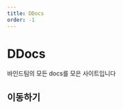 ```yaml
---
title: DDocs
order: -1
---
```

<MdHeader/>

# DDocs
바인드팀의 모든 docs를 모은 사이트입니다

## 이동하기
<Nav
    nav={[
        {path: 'dodam-design-system/start', description: 'DDS 웹 라이브러리입니다.'},
        {path: 'index', description: 'Root'},
        {path: 'index', description: 'Root'},
    ]}
/>

<BottomNav/>